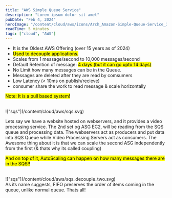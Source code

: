 ```yaml
---
title: "AWS Simple Queue Service"
description: "Lorem ipsum dolor sit amet"
pubDate: "Feb 4, 2024"
heroImage: "/content/cloud/aws/icons/Arch_Amazon-Simple-Queue-Service_32.svg"
readTime: 5 minutes
tags: ["cloud", "AWS"]
---
```



<Section
	link="intro"
	title="AWS Simple Queue Service Introduction"
	imageUrl="/content/cloud/aws/icons/Arch_Amazon-Simple-Queue-Service_32.svg"
/>

- It is the Oldest AWS Offering (over 15 years as of 2024)
- <mark>Used to decouple applications.</mark>
- Scales from 1 message/second to 10,000 messages/second
- Default Retention of message: <mark>4 days (but it can go upto 14 days)</mark>
- No Limit how many messages can be in the Queue.
- Messages are deleted after they are read by comsumers
- Low Latency (&lt; 10ms on publish/recieve)
- consumer share the work to read message & scale horizontally

<mark>Note: It is a pull based system!</mark>

<br />
!["sqs"](/content/cloud/aws/sqs.svg)
<br />

<Section
	link="sqs-decouple-apps"
	title="SQS to decouple between application tiers"
	imageUrl="/content/cloud/aws/icons/Arch_Amazon-Simple-Queue-Service_32.svg"
/>

Lets say we have a website hosted on webservers, and it provides a video processing service. The 2nd set og ASG EC2, will be reading
from the SQS queue and processing data. The webservers act as producers and put data into SQS Queue while Video Processing Servers act
as consumers. The Awesome thing about it is that we can scale the second ASG independently from the first (& thats why its called coupling)

<mark>And on top of it, AutoScaling can happen on how many messages there are in the SQS!!</mark>
<br />

<br />
!["sqs"](/content/cloud/aws/sqs_decouple_two.svg)
<br />

<Section
	link="sqs-fifo-queue"
	title="SQS Queue - Fifo Queue"
	imageUrl="/content/cloud/aws/icons/Arch_Amazon-Simple-Queue-Service_32.svg"
/>
As its name suggests, FIFO preserves the order of items coming in the queue, unlike normal queue. Thats all!